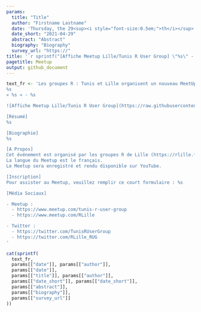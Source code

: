 ```yaml
---
params:
  title: "Title"
  author: "Firstname Lastname"
  date: 'Thursday, the 29<sup><i style="font-size:0.5em;">th</i></sup> of April, 2021 – 18 h 00 (CEST / UTC + 2)'
  date_short: "2021-04-29"
  abstract: "Abstract"
  biography: "Biography"
  survey_url: "https://"
title: '`r sprintf("[Affiche Meetup Lille/Tunis R User Group] \"%s\" - %s - %s", params[["title"]], params[["author"]], params[["date"]])`'
pagetitle: Meetup
output: github_document
---
```


```r
text_fr <- 'Les groupes R : Tunis et Lille organisent un nouveau MeetUp le %s avec %s !
%s
« %s » - %s

![Affiche Meetup Lille/Tunis R User Group](https://raw.githubusercontent.com/Tunis-R-User-Group/Lille-Tunis-Meetups/main/meetups/%s/ads/%s.png)

[Résumé]  
%s

[Biographie]  
%s

[A Propos]  
Cet événement est organisé par les groupes R de Lille (https://rlille.fr/) et Tunis.
La langue du Meetup est le français.
Le Meetup sera enregistré et rendu disponible sur YouTube.

[Inscription]  
Pour assister au Meetup, veuillez remplir ce court formulaire : %s

[Média Sociaux]  

- Meetup :
  - https://www.meetup.com/tunis-r-user-group
  - https://www.meetup.com/RLille

- Twitter :
  - https://twitter.com/TunisRUserGroup
  - https://twitter.com/RLille_RUG
'
````

```r
cat(sprintf(
  text_fr,
  params[["date"]], params[["author"]],
  params[["date"]],
  params[["title"]], params[["author"]],
  params[["date_short"]], params[["date_short"]],
  params[["abstract"]],
  params[["biography"]],
  params[["survey_url"]]
))
```